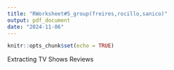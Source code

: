 ```yaml
---
title: "RWorksheet#5_group(freires,rocillo,sanico)"
output: pdf_document
date: "2024-11-06"
---
```


```r
knitr::opts_chunk$set(echo = TRUE)
```

Extracting TV Shows Reviews